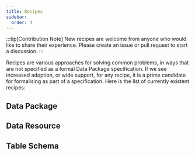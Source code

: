 ```yaml
---
title: Recipes
sidebar:
  order: 4
---
```



:::tip[Contribution Note]
New recipes are welcome from anyone who would like to share their experience. Please create an issue or pull request to start a discussion.
:::

Recipes are various approaches for solving common problems, in ways that are not specified as a formal Data Package specification. If we see increased adoption, or wide support, for any recipe, it is a prime candidate for formalising as part of a specification. Here is the list of currently existent recipes:

## Data Package

<CardGrid>

<LinkCard
  title="Data Catalog"
  description="Create a centralized repository for data discovery, cataloging, and organization."
  href="/recipes/data-catalog"
/>

<LinkCard
  title="Data Dependencies"
  description="Manage data dependencies effectively, ensuring that all required resources are accessible and up-to-date."
  href="/recipes/data-dependencies"
/>

<LinkCard
  title="Data Package Version"
  description="Track and manage different versions of data packages to support reproducibility and historical analysis."
  href="/recipes/data-package-version"
/>

<LinkCard
  title="Language Support"
  description="Enhance data packages with support for multiple languages to accommodate diverse user communities."
  href="/recipes/language-support"
/>

<LinkCard
  title="Private Properties"
  description="Secure sensitive data by designating properties as private within your data package."
  href="/recipes/private-properties"
/>

<LinkCard
  title="Translation Support"
  description="Enable data translation and localization for global accessibility and understanding."
  href="/recipes/translation-support"
/>
</CardGrid>

## Data Resource

<CardGrid>
<LinkCard
   title="Caching of Resources"
   description="Optimize data retrieval and performance by implementing resource caching strategies."
   href="/recipes/caching-of-resources"
/>

<LinkCard
  title="Compression of Resources"
  description="Efficiently reduce the storage and transfer size of resources through data compression techniques."
  href="/recipes/compression-of-resources"
/>

<LinkCard
  title="JSON Data Resources"
  description="Incorporate JSON data resources into your data packages for structured and semi-structured data storage."
  href="/recipes/json-data-resources"
/>

<LinkCard
  title="Nested Resources"
  description="Organize complex data structures by incorporating nested resources within your data package."
  href="/recipes/nested-resources"
/>
</CardGrid>

## Table Schema

<CardGrid>
<LinkCard
  title="External Foreign Keys"
  description="Establish relationships between data resources using external foreign keys to enhance data connectivity."
  href="/recipes/external-foreign-keys"
/>

<LinkCard
  title="Metadata in Table Schema"
  description="Enrich table schemas with detailed metadata to provide context and meaning to your data."
  href="/recipes/metadata-in-table-schema"
/>

<LinkCard
  title="Missing Values per Field"
  description="Define how missing or null values are handled on a per-field basis for precise data management."
  href="/recipes/missing-values-per-field"
/>

<LinkCard
    title="Unique Constraints"
    description="Enforce unique constraints on specific data fields to maintain data integrity and uniqueness."
    href="/recipes/unique-constraints"
/>
</CardGrid>
